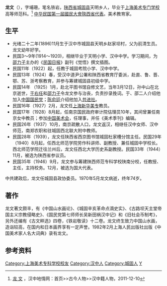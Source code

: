 {{Infobox_Prime_Minister
| name = 龙文
| image = 
| sex = 男
| order = {{ROC}}[[第一屆國民大會陝西省代表|第一屆國民大會陝西省代表]]
| birth_date = 1896年
| birth_place = {{QIN-CN}}[[陕西省|陕西省]][[城固縣|城固縣]]
| death_date = {{death date and age|1970|5|0|1896|11|0}}
| death_place = {{PRC}}[[陕西省|陕西省]][[汉中市|汉中市]][[城固县|城固县]]
| constituency = [[陕西省|陕西省]]
| spouse = 
| children = 
| party = {{Kmt|25px}}
| believe in = 三民主义
| religion = 
| signature = 
| footnotes = 
}}

'''龙文'''（{{bd|1896年|11月？日|1970年|5月？日|龙文}}），字埔珊，笔名铁岩，[[陕西省|陕西省]][[城固县|城固县]]天明乡人，毕业于[[上海美术专门学校|上海美术专门学校]]高等师范科。<ref>[http://www.hzdqw.cn/gjrw/hzjrw/201112/t20111210_360902.html  龙 文] {{Wayback|url=http://www.hzdqw.cn/gjrw/hzjrw/201112/t20111210_360902.html |date=20131219070937 }}，汉中地情网：首页>>古今人物>>汉中籍人物，2011-12-10</ref> [[中华民国|中华民国]][[第一屆國民大會陝西省代表|第一屆國民大會陝西省代表]]。美术教育家。

==生平==
*光绪二十二年(1896)11月生于汉中市城固县天明乡赵家坝村，父为前清生员。龙文幼年好学。
*民国3～9年(1914～1920)，相继毕业于天明小学、汉中中学。学习期间，为[[邵力子|邵力子]]主办的《[[民国日报|民国日报]]》副刊《觉悟》撰文插图。
*民国11年（1922）起，任教于城固考院小学、汉中中学。
*民国13年（1924）春，受汉中道尹公署和陕西省教育厅委派，赴直、鲁、晋、鄂、苏、浙考察教育，并参与筹建城固县初级中学。
*民国14年 （1925）1月，赴北平图书馆自修文艺，当年3月12日，孙中山在北京逝世，[[于右任|于右任]]和[[邵力子|邵力子]]令龙文参与治丧，负责抄录挽词。于、邵二人介绍他加入[[中国国民党|中国国民党]]；[[陈俞廷|陈俞廷]]介绍他加入[[共进社|共进社]]。
*民国16年（1927）2月，龙文任[[上海新华美专|上海新华美专]]教员。
*民国17年（1928）8月起，任南京国民政府审计院估理员10年，其间曾兼任南京女中教员；参加[[中国美术会|中国美术会]]，任理事，并任《美术季刊》编辑。
*民国26年（1937）10月，南京疏散人口，龙文返汉，相继任汉中女师、汉中师范，南郑农职和驻城固西北联大附中教师。
*民国28年（1939），龙文任陕西省西京图书馆城固杜家槽分馆主任。民国29年（1940）8月起，任西北师范学院劳作科讲师、副教授、兼任城固中学校长。西北师范学院迁往兰州后，龙文任西北大学历史系副教授。民国33年（1944）11月，被选为陕西省参议员。
*民国35年（1946）9月，龙文参与筹建陕西师范专科学校陕南分校，任教授、主任，主持校务。12月，被选为国大代表。

中共建政后，龙文任城固县政协委员。1970年5月龙文病逝，终年74岁。

==著作==
龙文著文颇丰，有《中国山水画论》、《城固辛亥革命点滴史实》、《古路坝天主堂帝国主义宗教侵略史》、《国民党第七师师长吴新田祸汉中记》和《旧社会币制考》，另外还编有《古文粹选》四卷，《铁岩敬读》十二卷。龙文终生致力中国山水画，造诣较高，在国内和日本画界享有一定声誉。1982年2月上海人民出版社出版《中国美术家人名大词典》录有龙文。

==参考资料==
{{reflist}}

{{DEFAULTSORT:L}}
[[Category:上海美术专科学校校友|Category:上海美术专科学校校友]]
[[Category:汉中人|Category:汉中人]]
[[Category:城固人|Category:城固人]]
[[Category:龙姓|Y]]